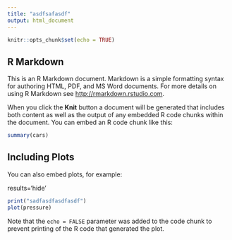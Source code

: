```yaml
---
title: "asdfsafasdf"
output: html_document
---
```


```r
knitr::opts_chunk$set(echo = TRUE)
```

## R Markdown

This is an R Markdown document. Markdown is a simple formatting syntax for authoring HTML, PDF, and MS Word documents. For more details on using R Markdown see <http://rmarkdown.rstudio.com>.

When you click the **Knit** button a document will be generated that includes both content as well as the output of any embedded R code chunks within the document. You can embed an R code chunk like this:

```r
summary(cars)
```

## Including Plots

You can also embed plots, for example:


results='hide'



```r
print("sadfasdfasdfasdf")
plot(pressure)
```

Note that the `echo = FALSE` parameter was added to the code chunk to prevent printing of the R code that generated the plot.
